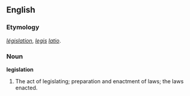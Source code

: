 ==English==

===Etymology===
{{F.}} ''[[législation]]'', {{L.}} ''[[legis]] [[latio]]''.

===Noun===
'''legislation'''
# The act of legislating; preparation and enactment of laws; the laws enacted.